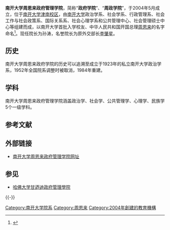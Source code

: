 '''南开大学周恩来政府管理学院'''，简称“'''政府学院'''”、“'''周政学院'''”，于2004年5月成立，位于[[南开大学津南校区|南开大学津南校区]]，由[[南开大学|南开大学]]政治学系、社会学系、行政管理系、社会工作与社会政策系、国际关系系、社会心理学系和公共管理中心、社会管理硕士中心等组建而成，以南开大学首批入学校友、中华人民共和国开国总理[[周恩来|周恩来]]的名字命名<ref>{{cite web |title = 南开大学周恩来政府管理学院简介 |url = http://zfxy.nankai.edu.cn/page/about |website = 南开大学官网 |accessdate = 2014年9月21日 |archive-url = https://web.archive.org/web/20140924041016/http://zfxy.nankai.edu.cn/page/about |archive-date = 2014年9月24日 |dead-url = yes }}</ref>。现任院长为孙涛，名誉院长为原外交部长[[李肇星|李肇星]]。

== 历史 ==
南开大学周恩来政府学院的历史可以追溯至成立于1923年的私立南开大学政治学系，1952年全国院系调整时被取消，1984年重建。

== 学科 ==
南开大学周恩来政府管理学院涵盖政治学、社会学、公共管理学、心理学、民族学5个一级学科。

== 参考文献 ==
{{Reflist}}

== 外部链接 ==
* [http://zfxy.nankai.edu.cn 南开大学周恩来政府管理学院网址] {{Wayback|url=http://zfxy.nankai.edu.cn/ |date=20210129115456 }}

== 参见 ==
* [[約翰·F·甘迺迪政府學院|哈佛大学甘迺迪政府管理學院]]

{{-}}
{{南开大学}}
{{南开大学/院系}}
[[Category:南开大学院系|Category:南开大学院系]]
[[Category:周恩来|Category:周恩来]]
[[Category:2004年創建的教育機構|Category:2004年創建的教育機構]]
